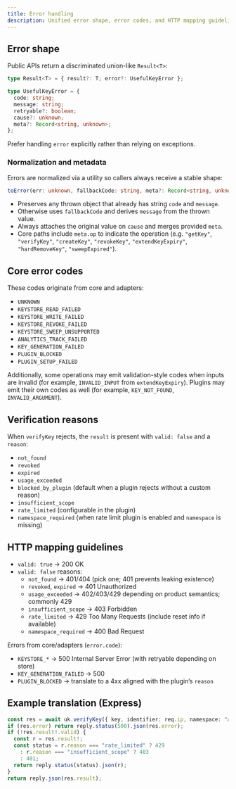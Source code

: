 ```yaml
---
title: Error handling
description: Unified error shape, error codes, and HTTP mapping guidelines.
---
```


## Error shape

Public APIs return a discriminated union-like `Result<T>`:

```ts
type Result<T> = { result?: T; error?: UsefulKeyError };

type UsefulKeyError = {
  code: string;
  message: string;
  retryable?: boolean;
  cause?: unknown;
  meta?: Record<string, unknown>;
};
```

Prefer handling `error` explicitly rather than relying on exceptions.

### Normalization and metadata

Errors are normalized via a utility so callers always receive a stable shape:

```ts
toError(err: unknown, fallbackCode: string, meta?: Record<string, unknown>): UsefulKeyError
```

- Preserves any thrown object that already has string `code` and `message`.
- Otherwise uses `fallbackCode` and derives `message` from the thrown value.
- Always attaches the original value on `cause` and merges provided `meta`.
- Core paths include `meta.op` to indicate the operation (e.g. `"getKey"`, `"verifyKey"`, `"createKey"`, `"revokeKey"`, `"extendKeyExpiry"`, `"hardRemoveKey"`, `"sweepExpired"`).

## Core error codes

These codes originate from core and adapters:

- `UNKNOWN`
- `KEYSTORE_READ_FAILED`
- `KEYSTORE_WRITE_FAILED`
- `KEYSTORE_REVOKE_FAILED`
- `KEYSTORE_SWEEP_UNSUPPORTED`
- `ANALYTICS_TRACK_FAILED`
- `KEY_GENERATION_FAILED`
- `PLUGIN_BLOCKED`
- `PLUGIN_SETUP_FAILED`

Additionally, some operations may emit validation-style codes when inputs are invalid (for example, `INVALID_INPUT` from `extendKeyExpiry`). Plugins may emit their own codes as well (for example, `KEY_NOT_FOUND`, `INVALID_ARGUMENT`).

## Verification reasons

When `verifyKey` rejects, the `result` is present with `valid: false` and a `reason`:

- `not_found`
- `revoked`
- `expired`
- `usage_exceeded`
- `blocked_by_plugin` (default when a plugin rejects without a custom reason)
- `insufficient_scope`
- `rate_limited` (configurable in the plugin)
- `namespace_required` (when rate limit plugin is enabled and `namespace` is missing)

## HTTP mapping guidelines

- `valid: true` → 200 OK
- `valid: false` reasons:
  - `not_found` → 401/404 (pick one; 401 prevents leaking existence)
  - `revoked`, `expired` → 401 Unauthorized
  - `usage_exceeded` → 402/403/429 depending on product semantics; commonly 429
  - `insufficient_scope` → 403 Forbidden
  - `rate_limited` → 429 Too Many Requests (include reset info if available)
  - `namespace_required` → 400 Bad Request

Errors from core/adapters (`error.code`):

- `KEYSTORE_*` → 500 Internal Server Error (with retryable depending on store)
- `KEY_GENERATION_FAILED` → 500
- `PLUGIN_BLOCKED` → translate to a 4xx aligned with the plugin’s `reason`

## Example translation (Express)

```ts
const res = await uk.verifyKey({ key, identifier: req.ip, namespace: "api" });
if (res.error) return reply.status(500).json(res.error);
if (!res.result!.valid) {
  const r = res.result!;
  const status = r.reason === "rate_limited" ? 429
    : r.reason === "insufficient_scope" ? 403
    : 401;
  return reply.status(status).json(r);
}
return reply.json(res.result);
```


